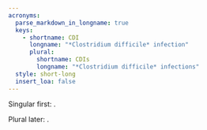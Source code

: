 ```yaml
---
acronyms:
  parse_markdown_in_longname: true
  keys:
    - shortname: CDI
      longname: "*Clostridium difficile* infection"
      plural:
        shortname: CDIs
        longname: "*Clostridium difficile* infections"
  style: short-long
  insert_loa: false
---
```


Singular first: \acr{CDI}.

Plural later: \acrs{CDI}.
